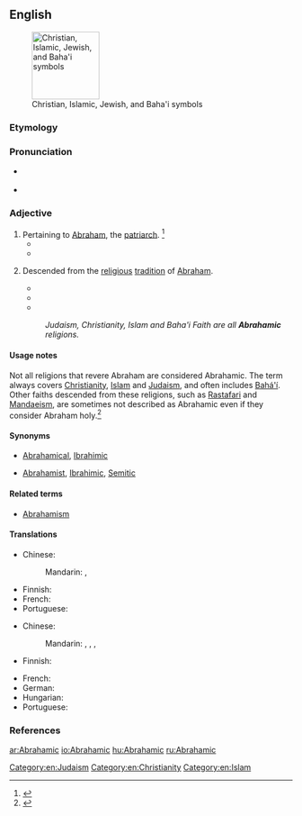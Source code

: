 ==English==
[[File:4 Abrahamic symbols vector.svg|thumb|120px|Christian, Islamic, Jewish, and Baha'i symbols]]

===Etymology===
{{suffix|Abraham|ic|lang=en}}

===Pronunciation===
* {{a|RP}} {{IPA|/eɪ.bɹəˈhæm.ɪk/|lang=en}}
* {{a|US}} {{IPA|/eɪ.bɹəˈhæm.ɪk/|lang=en}}

===Adjective===
{{en-adj}}

# Pertaining to [[Abraham]], the [[patriarch]]. {{defdate|First attested in the early 19<sup>th</sup> century.}}<ref name=SOED>{{R:SOED5|page=7}}</ref>
#* {{quote-magazine|year=1832|volume=4|author=Issac Cullimore|magazine=The Morning watch: or, Quarterly journal on prophecy, and theological review|title=Criteria for Determining the Accuracy of Scripture Chronology|passage=[T]he Noachic and '''Abrahamic''' churches are connected by Shem, and the other long-lived patriarchs, who existed before the apostasy of Noah's posterity, and survived it}}
#* {{quote-journal|year=1896|journal=The Methodist review|page=66|title=Spiritual Development of St. Paul|author=James S. Kennedy|url=http://books.google.com/books?id=YTAuAAAAYAAJ&printsec=titlepage#PPA66,M1|passage=Paul's faith was at this crisis in his spiritual illumination more '''Abrahamic''' than Christlike in its character.}}
# {{label|en|of a religion}} Descended from the [[religious]] [[tradition]] of [[Abraham]].
#* {{quote-book|year=2005|quotee=Jacques Derrida|page=121|passage=[The ''messianic''] does not belong properly to any '''Abrahamic''' religion (even if I may here continue “entre nous” for essential reasons of language and of place, of culture, and of provisional rhetorical and historical strategy of which I will speak later, to give to it names inscribed by the '''Abrahamic''' religions).|title=Derrida and Religion: Other Testaments|author=Yvonne Sherwood and Kevin Hart}}
#* {{quote-book|title=Religion: Beyond a Concept|author=Hent De Vries|year=2007|page=123|isbn=0823227251|passage=Most anthropologists, myself at the forefront, are doubtless incredibly naive about the nature of Christianity and provincial with respect to the depth and riches of '''Abrahamic'''-based theory for the analysis of religious phenomena more broadly no less than for philosophy.}}
#* {{quote-book|year=2009|title=The Borders of Islam|isbn=0231154224|author=Stig Jarle Hansen, Atle Mesøy, Tuncay Kardas|page=158|passage=Christianity, not Islam, was the first of the '''Abrahamic''' cults to come to the Sudan.}}
#: ''Judaism, Christianity, Islam and Baha'i Faith are all '''Abrahamic''' religions.''

====Usage notes====
Not all religions that revere Abraham are considered Abrahamic. The term always covers [[Christianity]], [[Islam]] and [[Judaism]], and often includes [[Bahá'í]]. Other faiths descended from these religions, such as [[Rastafari]] and [[Mandaeism]], are sometimes not described as Abrahamic even if they consider Abraham holy.<ref>{{cite web|url=http://www.religioustolerance.org/alt_mean1.htm|publisher=Ontario Consultants on Religious Tolerance|title=Meanings of ambiguous terms beginning with the letters "A" to "R"|accessdate=2012-06-09}}</ref>

====Synonyms====
* {{sense|pertaining to Abraham}} [[Abrahamical]], [[Ibrahimic]]
* {{sense|of the family of religions revering Abraham}} [[Abrahamist]], [[Ibrahimic]], [[Semitic]]

====Related terms====
* [[Abrahamism]]

====Translations====
{{trans-top|pertaining to Abraham}}
* Chinese:
*: Mandarin: {{t+|cmn|亞伯拉罕|alt=亞伯拉罕的|sc=Hani}}, {{t|cmn|亚伯拉罕|alt=亚伯拉罕的|tr=Yàbólāhǎn de|sc=Hani}}
{{trans-mid}}
* Finnish: {{t|fi|abrahamilainen}}
* French: {{t+|fr|abrahamique}}
* Portuguese: {{t|pt|abraâmico}}
{{trans-bottom}}

{{trans-top|pertaining to Abrahamic religions}}
* Chinese:
*: Mandarin: {{t|cmn|亞伯拉罕諸教|sc=Hani}}, {{t|cmn|亚伯拉罕诸教|tr=Yàbólāhǎn zhūjiào|sc=Hani}}, {{t|cmn|亞伯拉罕宗教|sc=Hani}}, {{t|cmn|亚伯拉罕宗教|tr=Yàbólāhǎn zōngjiào|sc=Hani}}
* Finnish: {{t|fi|abrahamilainen}}
{{trans-mid}}
* French: {{t+|fr|abrahamique}}
* German: {{t|de|abrahamitisch}}
* Hungarian: {{t+|hu|ábrahámi}}
* Portuguese: {{t|pt|abraâmico}}
{{trans-bottom}}

===References===
<references/>

[[Category:en:Judaism]]
[[Category:en:Christianity]]
[[Category:en:Islam]]

[[ar:Abrahamic]]
[[io:Abrahamic]]
[[hu:Abrahamic]]
[[ru:Abrahamic]]